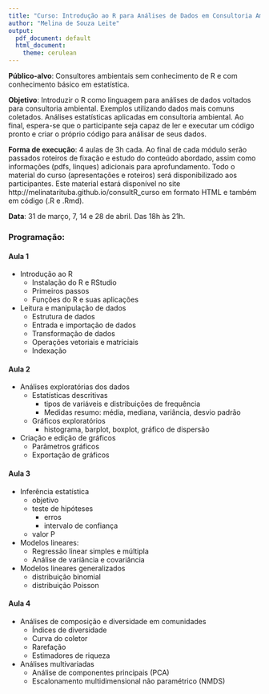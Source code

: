 ```yaml
---
title: "Curso: Introdução ao R para Análises de Dados em Consultoria Ambiental"
author: "Melina de Souza Leite"
output:
  pdf_document: default
  html_document:
    theme: cerulean
---
```


**Público-alvo**: Consultores ambientais sem conhecimento de R e com conhecimento básico em estatística.  
 
**Objetivo**: Introduzir o R como linguagem para análises de dados voltados para consultoria ambiental. Exemplos utilizando dados mais comuns coletados. Análises estatísticas aplicadas em consultoria ambiental. Ao final, espera-se que o participante seja capaz de ler e executar um código pronto e criar o próprio código para análisar de seus dados.

**Forma de execução**: 4 aulas de 3h cada. Ao final de cada módulo serão passados roteiros de fixação e estudo do conteúdo abordado, assim como informações (pdfs, linques) adicionais para aprofundamento. Todo o material do curso (apresentações e roteiros) será disponibilizado aos participantes. Este material estará disponível no site http://melinatarituba.github.io/consultR_curso em formato HTML e também em código (.R e .Rmd).


**Data**:  31 de março, 7, 14 e 28 de abril. Das 18h às 21h.



### Programação:  

#### Aula 1  
* Introdução ao R
    +	Instalação do R e RStudio
    +	Primeiros passos
    +	Funções do R e suas aplicações
*	Leitura e manipulação de dados  
    +	Estrutura de dados
    +	Entrada e importação de dados
    +	Transformação de dados
    +	Operações vetoriais e matriciais
    +	Indexação  

#### Aula 2  
*	Análises exploratórias dos dados
    +	Estatísticas descritivas
        +   tipos de variáveis e distribuições de frequência
        +   Medidas resumo: média, mediana, variância, desvio padrão
    +	Gráficos exploratórios
        +   histograma, barplot, boxplot, gráfico de dispersão
*	Criação e edição de gráficos
    + Parâmetros gráficos
    + Exportação de gráficos

#### Aula 3 
*	Inferência estatística
    +	objetivo
    + teste de hipóteses
        + erros
        + intervalo de confiança
    + valor P
*	Modelos lineares:
    +	Regressão linear simples e múltipla
    +	Análise de variância e covariância
*   Modelos lineares generalizados
    +   distribuição binomial
    +   distribuição Poisson

#### Aula 4  
* Análises de composição e diversidade em comunidades
    +	Índices de diversidade
    +	Curva do coletor
    + Rarefação
    + Estimadores de riqueza
    
* Análises multivariadas  
    + Análise de componentes principais (PCA)  
    + Escalonamento multidimensional não paramétrico (NMDS)  
    
